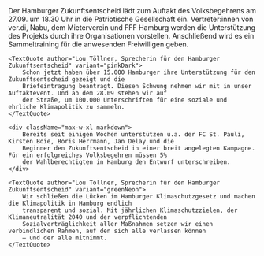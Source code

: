 
<PressReleaseHeroBlock title={pressRelease.title} date={pressRelease.date} />

<Block>
    <div className="max-w-xl">
        Der Hamburger Zukunftsentscheid lädt zum Auftakt des Volksbegehrens am 27.09. um 18.30 Uhr in die Patriotische
        Gesellschaft ein. Vertreter:innen von ver.di, Nabu, dem Mieterverein und FFF Hamburg werden die Unterstützung
        des Projekts durch ihre Organisationen vorstellen. Anschließend wird es ein Sammeltraining für die anwesenden
        Freiwilligen geben.
    </div>

    <TextQuote author="Lou Töllner, Sprecherin für den Hamburger Zukunftsentscheid" variant="pinkDark">
        Schon jetzt haben über 15.000 Hamburger ihre Unterstützung für den Zukunftsentscheid gezeigt und die
        Briefeintragung beantragt. Diesen Schwung nehmen wir mit in unser Auftaktevent. Und ab dem 28.09 stehen wir auf
        der Straße, um 100.000 Unterschriften für eine soziale und ehrliche Klimapolitik zu sammeln.
    </TextQuote>

    <div className="max-w-xl markdown">
        Bereits seit einigen Wochen unterstützen u.a. der FC St. Pauli, Kirsten Boie, Boris Herrmann, Jan Delay und die
        Beginner den Zukunftsentscheid in einer breit angelegten Kampagne. Für ein erfolgreiches Volksbegehren müssen 5%
        der Wahlberechtigten in Hamburg den Entwurf unterschreiben.
    </div>

    <TextQuote author="Lou Töllner, Sprecherin für den Hamburger Zukunftsentscheid" variant="greenNeon">
        Wir schließen die Lücken im Hamburger Klimaschutzgesetz und machen die Klimapolitik in Hamburg endlich
        transparent und sozial. Mit jährlichen Klimaschutzzielen, der Klimaneutralität 2040 und der verpflichtenden
        Sozialverträglichkeit aller Maßnahmen setzen wir einen verbindlichen Rahmen, auf den sich alle verlassen können
        – und der alle mitnimmt.
    </TextQuote>

</Block>
